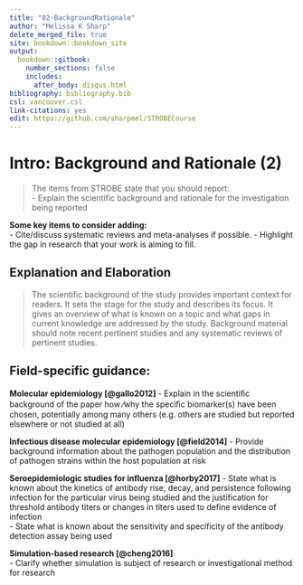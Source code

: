 ---
title: "02-BackgroundRationale"
author: "Melissa K Sharp"
delete_merged_file: true
site: bookdown::bookdown_site
output:
  bookdown::gitbook:
    number_sections: false 
    includes: 
      after_body: disqus.html
bibliography: bibliography.bib
csl: vancouver.csl
link-citations: yes
edit: https://github.com/sharpmel/STROBECourse
---

# Intro: Background and Rationale (2) {-}  
> The items from STROBE state that you should report:  
- Explain the scientific background and rationale for the investigation being reported  

**Some key items to consider adding:**  
- Cite/discuss systematic reviews and meta-analyses if possible. 
- Highlight the gap in research that your work is aiming to fill. </br>  

## Explanation and Elaboration </br>
> The scientific background of the study provides important context for readers. It sets the stage for the study and describes its focus. It gives an overview of what is known on a topic and what gaps in current knowledge are addressed by the study. Background material should note recent pertinent studies and any systematic reviews of pertinent studies.

<h2> Field-specific guidance:</h2>
**Molecular epidemiology [@gallo2012]** 
-	Explain in the scientiﬁc background of the paper how ⁄why the speciﬁc biomarker(s) have been chosen, potentially among many others (e.g. others are studied but reported elsewhere or not studied at all)  

**Infectious disease molecular epidemiology [@field2014]** 
-	Provide background information about the pathogen population and the distribution of pathogen strains within the host population at risk  

**Seroepidemiologic studies for influenza [@horby2017]**
-	State what is known about the kinetics of antibody rise, decay, and persistence following infection for the particular virus being studied and the justification for threshold antibody titers or changes in titers used to define evidence of infection  
-	State what is known about the sensitivity and specificity of the antibody detection assay being used

**Simulation-based research [@cheng2016]**  
-	Clarify whether simulation is subject of research or investigational method for research
